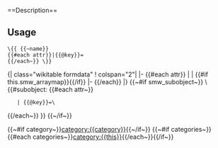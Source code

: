 <noinclude>==Description==
<templatedata>{{{templatedata}}}</templatedata>
==Usage==
<pre>\{{ {{~name}}
{{#each attr}}|{{@key}}=
{{/each~}} \}}</pre>
</noinclude>
<includeonly>{| class="wikitable formdata"
! colspan="2"|{{name}}
|-
{{#each attr}}
| '''{{this.title}}'''
| {{#if this.smw_arraymap}}{{smw_templ_array @key}}{{else}}{{smw_templ_attr @key}}{{/if}}
|-
{{/each}}
|}
{{~#if smw_subobject~}}
\{{#subobject:
{{#each attr~}}
    | {{@key}}=\{{{ {{~@key}}|}}}
{{/each~}}
}}
{{~/if~}}

{{~#if category~}}[[category:{{category}}]]{{~/if~}}
{{~#if categories~}}{{#each categories~}}[[category:{{this}}]]{{/each~}}{{/if~}}</includeonly>
